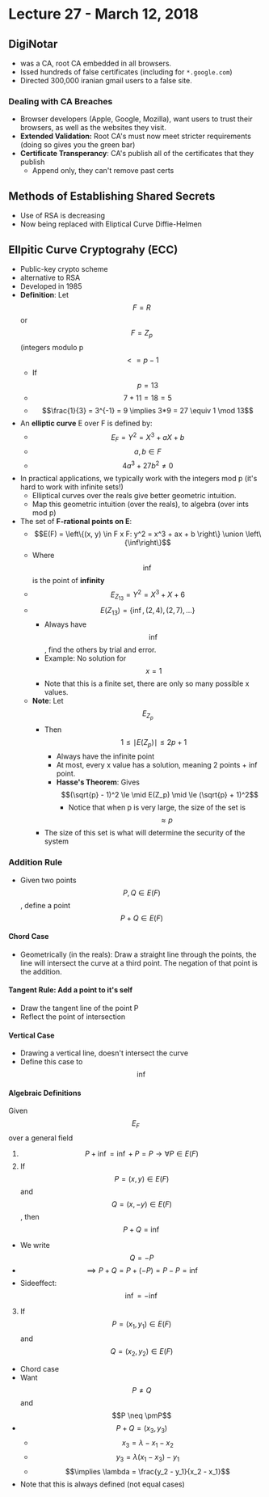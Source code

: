 # Lecture 27 - March 12, 2018

## DigiNotar
- was a CA, root CA embedded in all browsers.
- Issed hundreds of false certificates (including for `*.google.com`)
- Directed 300,000 iranian gmail users to a false site.

### Dealing with CA Breaches
- Browser developers (Apple, Google, Mozilla), want users to trust their browsers, as well as the websites they visit.
- **Extended Validation:** Root CA's must now meet stricter requirements (doing so gives you the green bar)
- **Certificate Transperancy**: CA's publish all of the certificates that they publish
  - Append only, they can't remove past certs

## Methods of Establishing Shared Secrets
- Use of RSA is decreasing
- Now being replaced with Eliptical Curve Diffie-Helmen

## Ellpitic Curve Cryptograhy (ECC)
- Public-key crypto scheme
- alternative to RSA
- Developed in 1985
- **Definition**: Let $$F = R$$ or $$F = Z_p$$ (integers modulo p $$<= p-1$$
  - If $$p = 13$$
  - $$7 + 11 = 18 = 5$$
  - $$\frac{1}{3} = 3^{-1} = 9 \implies 3*9 = 27 \equiv 1 \mod 13$$
- An **elliptic curve** E over F is defined by:
  - $$E_F = Y^2 = X^3 + aX + b$$
  - $$a, b \in F$$
  - $$4a^3 + 27b^2 \neq 0$$
- In practical applications, we typically work with the integers mod p (it's hard to work with infinite sets!)
  - Elliptical curves over the reals give better geometric intuition.
  - Map this geometric intuition (over the reals), to algebra (over ints mod p)
- The set of **F-rational points on E**:
  - $$E(F) = \left\{(x, y) \in F x F: y^2 = x^3 + ax + b \right\} \union \left\{\inf\right\}$$
  - Where $$\inf$$ is the point of **infinity**
  - $$E_Z_{13} = Y^2 = X^3 + X + 6$$
  - $$E(Z_{13}) = \left\{\inf, (2, 4), (2, 7), \ldots\right\}$$
    - Always have $$\inf$$, find the others by trial and error.
    - Example: No solution for $$x=1$$
    - Note that this is a finite set, there are only so many possible x values.
  - **Note**: Let $$E_Z_p$$
    - Then $$1 \le \mid E(Z_p) \mid \le 2p + 1$$
      - Always have the infinite point
      - At most, every x value has a solution, meaning 2 points + inf point.
      - **Hasse's Theorem**: Gives $$(\sqrt{p} - 1)^2 \le \mid E(Z_p) \mid \le (\sqrt{p} + 1)^2$$
        - Notice that when p is very large, the size of the set is $$\approx p$$
    - The size of this set is what will determine the security of the system

### Addition Rule
- Given two points $$P, Q \in E(F)$$, define a point $$P+Q \in E(F)$$

#### Chord Case
- Geometrically (in the reals): Draw a straight line through the points, the line will intersect the curve at a third point. The negation of that point is the addition.

#### Tangent Rule: Add a point to it's self
- Draw the tangent line of the point P
- Reflect the point of intersection

#### Vertical Case
- Drawing a vertical line, doesn't intersect the curve
- Define this case to $$\inf$$

#### Algebraic Definitions
Given $$E_F$$ over a general field

1. $$P + \inf = \inf + P = P \rightarrow \forall P \in E(F)$$
2. If $$P = (x, y) \in E(F)$$ and $$Q = (x, -y) \in E(F)$$, then $$P + Q = \inf$$
  - We write $$Q = -P$$
  - $$\implies P + Q = P + (-P) = P - P = \inf$$
  - Sideeffect: $$\inf = -\inf$$
3. If $$P = (x_1, y_1) \in E(F)$$ and $$Q = (x_2, y_2) \in E(F)$$
  - Chord case
  - Want $$P \neq Q$$ and $$P \neq \pmP$$
  - $$P + Q = (x_3, y_3)$$
    - $$x_3 = \lambda - x_1 - x_2$$
    - $$y_3 = \lambda(x_1 - x_3) - y_1$$
    - $$\implies \lambda = \frac{y_2 - y_1}{x_2 - x_1}$$
  - Note that this is always defined (not equal cases)
